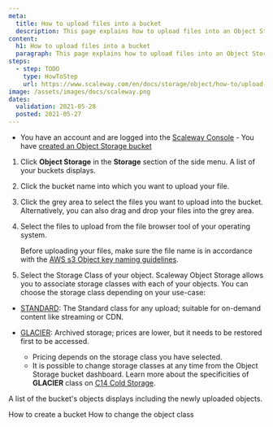 ```yaml
---
meta:
  title: How to upload files into a bucket
  description: This page explains how to upload files into an Object Storage bucket.
content:
  h1: How to upload files into a bucket
  paragraph: This page explains how to upload files into an Object Storage bucket.
steps:
  - step: TODO
    type: HowToStep
    url: https://www.scaleway.com/en/docs/storage/object/how-to/upload-files-into-a-bucket
image: /assets/images/docs/scaleway.png
dates:
  validation: 2021-05-28
  posted: 2021-05-27
---
```


<Message type="requirement">

  - You have an account and are logged into the [Scaleway Console](https://console.scaleway.com)  - You have [created an Object Storage bucket](/storage/object/how-to/create-a-bucket/)

</Message>

1. Click **Object Storage** in the **Storage** section of the side menu. A list of your buckets displays.
2. Click the bucket name into which you want to upload your file.
3. Click the grey area to select the files you want to upload into the bucket. Alternatively, you can also drag and drop your files into the grey area. 
	<Lightbox src="scaleway-drag-n-drop-bucket.png" alt="" />
4. Select the files to upload from the file browser tool of your operating system.
	<Message type="important">

    Before uploading your files, make sure the file name is in accordance with the [AWS s3 Object key naming guidelines](https://docs.aws.amazon.com/AmazonS3/latest/dev/UsingMetadata.html#object-key-guidelines). 

	</Message>
	<Lightbox src="scaleway-s3-select-files.png" alt="" />
5. Select the Storage Class of your object. Scaleway Object Storage allows you to associate storage classes with each of your objects. You can choose the storage class depending on your use-case:
- [STANDARD](/storage/object/concepts#storage-class): The Standard class for any upload; suitable for on-demand content
  like streaming or CDN.
- [GLACIER](/storage/object/concepts#storage-class): Archived storage; prices are lower, but it needs to be restored
  first to be accessed.
  <Message type="note">

  - Pricing depends on the storage class you have selected. 
  - It is possible to change storage classes at any time from the Object Storage bucket dashboard. Learn more about the specificities of **GLACIER** class on [C14 Cold Storage](https://www.scaleway.com/en/c14-cold-storage/).

  </Message>
	<Lightbox src="scaleway-select-storage-class.png" alt="" />

A list of the bucket's objects displays including the newly uploaded objects. 
<Lightbox src="scaleway-list-of-objects.png" alt="" />

<Navigation title="See Also">
  <PreviousButton to="/storage/object/how-to/create-a-bucket/">How to create a bucket</PreviousButton>
  <NextButton to="/storage/object/how-to/change-object-class/">How to change the object class</NextButton>
</Navigation>
